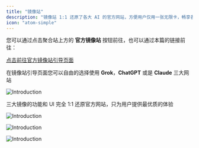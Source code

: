 ```yaml
---
title: "镜像站"
description: "镜像站 1:1 还原了各大 AI 的官方网站，方便用户仅用一张无限卡，畅享各大 AI"
icon: "atom-simple"
---
```


您可以通过点击聚合站上方的 **官方镜像站** 按钮前往，也可以通过本篇的链接前往：

<Icon icon="link" /> [点击前往官方镜像站引导页面](https://liaox.ai/)

在镜像站引导页面您可以自由的选择使用 **Grok**，**ChatGPT** 或是 **Claude** 三大网站

![Introduction](/images/Getting-Started/Mirror-Site/Mirror-Site-Introduce.jpg)

三大镜像的功能和 UI 完全 1:1 还原官方网站，只为用户提供最优质的体验

![Introduction](/images/Getting-Started/Mirror-Site/Grok.jpg)

![Introduction](/images/Getting-Started/Mirror-Site/ChatGPT.jpg)

![Introduction](/images/Getting-Started/Mirror-Site/Claude.jpg)